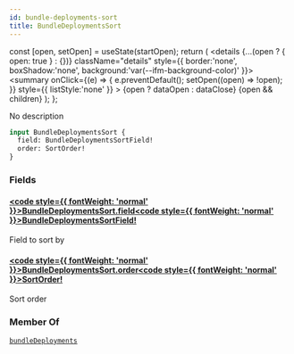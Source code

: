 ```yaml
---
id: bundle-deployments-sort
title: BundleDeploymentsSort
---
```









  const [open, setOpen] = useState(startOpen);
  return (
    <details {...(open ? { open: true } : {})} className="details" style={{ border:'none', boxShadow:'none', background:'var(--ifm-background-color)' }}>
      <summary
        onClick={(e) => {
          e.preventDefault();
          setOpen((open) => !open);
        }}
        style={{ listStyle:'none' }}
      >
      {open ? dataOpen : dataClose}
      </summary>
      {open && children}
    </details>
  );
};








No description


```graphql
input BundleDeploymentsSort {
  field: BundleDeploymentsSortField!
  order: SortOrder!
}
```




### Fields

#### [<code style={{ fontWeight: 'normal' }}>BundleDeploymentsSort.<b>field</b></code>](#)<Bullet />[<code style={{ fontWeight: 'normal' }}><b>BundleDeploymentsSortField!</b></code>](/swapi/types/enums/bundle-deployments-sort-field.mdx) <Badge class="badge badge--secondary badge--non_null" text="non-null"/> <Badge class="badge badge--secondary " text="enum"/> 
Field to sort by


#### [<code style={{ fontWeight: 'normal' }}>BundleDeploymentsSort.<b>order</b></code>](#)<Bullet />[<code style={{ fontWeight: 'normal' }}><b>SortOrder!</b></code>](/swapi/types/enums/sort-order.mdx) <Badge class="badge badge--secondary badge--non_null" text="non-null"/> <Badge class="badge badge--secondary " text="enum"/> 
Sort order






### Member Of

[`bundleDeployments`](/swapi/operations/queries/bundle-deployments.mdx)  <Badge class="badge badge--secondary badge--relation" text="query"/>